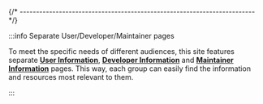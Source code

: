 
{/* ------------------------------------------------------------------------ */}

:::info Separate User/Developer/Maintainer pages

To meet the specific needs of different
audiences, this site features separate **[User Information](/docs/user/)**,
**[Developer Information](/docs/developer/)** and
**[Maintainer Information](/docs/maintainer/)**
pages. This way, each group can easily find the information and resources
most relevant to them.

:::
